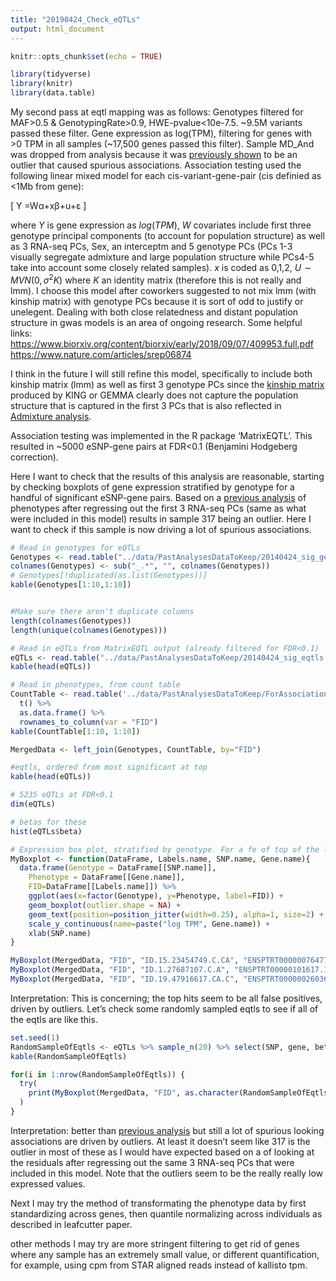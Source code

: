 ```yaml
---
title: "20190424_Check_eQTLs"
output: html_document
---
```


```r
knitr::opts_chunk$set(echo = TRUE)
```

```r
library(tidyverse)
library(knitr)
library(data.table)

```


My second pass at eqtl mapping was as follows: Genotypes filtered for MAF>0.5 & GenotypingRate>0.9, HWE-pvalue<10e-7.5. ~9.5M variants passed these filter. Gene expression as log(TPM), filtering for genes with >0 TPM in all samples (~17,500 genes passed this filter). Sample MD_And was dropped from analysis because it was [previously shown]() to be an outlier that caused spurious associations. Association testing used the following linear mixed model for each cis-variant-gene-pair (cis definied as <1Mb from gene):

\[
Y =Wα+xβ+u+ε
\]

where $Y$ is gene expression as $log(TPM)$, $W$ covariates include first three genotype principal components (to account for population structure) as well as 3 RNA-seq PCs, Sex, an interceptm and 5 genotype PCs (PCs 1-3 visually segregate admixture and large population structure while PCs4-5 take into account some closely related samples). $x$ is coded as 0,1,2, $U \sim MVN(0,\sigma^2 K)$ where $K$ an identity matrix (therefore this is not really and lmm). I choose this model after coworkers suggested to not mix lmm (with kinship matrix) with genotype PCs because it is sort of odd to justify or unelegent. Dealing with both close relatedness and distant population structure in gwas models is an area of ongoing research. Some helpful links:
[https://www.biorxiv.org/content/biorxiv/early/2018/09/07/409953.full.pdf](https://www.biorxiv.org/content/biorxiv/early/2018/09/07/409953.full.pdf)
[https://www.nature.com/articles/srep06874](https://www.nature.com/articles/srep06874)

I think in the future I will still refine this model, specifically to include both kinship matrix (lmm) as well as first 3 genotype PCs since the [kinship matrix]() produced by KING or GEMMA clearly does not capture the population structure that is captured in the first 3 PCs that is also reflected in [Admixture analysis]().

Association testing was implemented in the R package 'MatrixEQTL'. This resulted in ~5000 eSNP-gene pairs at FDR<0.1 (Benjamini Hodgeberg correction). 

Here I want to check that the results of this analysis are reasonable, starting by checking boxplots of gene expression stratified by genotype for a handful of significant eSNP-gene pairs. Based on a [previous analysis]() of phenotypes after regressing out the first 3 RNA-seq PCs (same as what were included in this model) results in sample 317 being an outlier. Here I want to check if this sample is now driving a lot of spurious associations.

```r
# Read in genotypes for eQTLs
Genotypes <- read.table("../data/PastAnalysesDataToKeep/20140424_sig_genotypes.raw", header=T, check.names = F, stringsAsFactors = F)
colnames(Genotypes) <- sub("_.*", "", colnames(Genotypes))
# Genotypes[!duplicated(as.list(Genotypes))]
kable(Genotypes[1:10,1:10])


#Make sure there aren't duplicate columns
length(colnames(Genotypes))
length(unique(colnames(Genotypes)))

# Read in eQTLs from MatrixEQTL output (already filtered for FDR<0.1)
eQTLs <- read.table("../data/PastAnalysesDataToKeep/20140424_sig_eqtls.txt", header=T)
kable(head(eQTLs))

# Read in phenotypes, from count table
CountTable <- read.table('../data/PastAnalysesDataToKeep/ForAssociationTesting.phenotypes.txt', header=T, check.names=FALSE, row.names = 1) %>% 
  t() %>%
  as.data.frame() %>%
  rownames_to_column(var = "FID")
kable(CountTable[1:10, 1:10])

MergedData <- left_join(Genotypes, CountTable, by="FID")
```

```r
#eqtls, ordered from most significant at top
kable(head(eQTLs))

# 5235 eQTLs at FDR<0.1
dim(eQTLs)

# betas for these
hist(eQTLs$beta)

# Expression box plot, stratified by genotype. For a fe of top of the list snp-gene pairs (most significant)
MyBoxplot <- function(DataFrame, Labels.name, SNP.name, Gene.name){
  data.frame(Genotype = DataFrame[[SNP.name]],
    Phenotype = DataFrame[[Gene.name]],
    FID=DataFrame[[Labels.name]]) %>%
    ggplot(aes(x=factor(Genotype), y=Phenotype, label=FID)) +
    geom_boxplot(outlier.shape = NA) +
    geom_text(position=position_jitter(width=0.25), alpha=1, size=2) +
    scale_y_continuous(name=paste("log TPM", Gene.name)) +
    xlab(SNP.name)
}

MyBoxplot(MergedData, "FID", "ID.15.23454749.C.CA", "ENSPTRT00000076477.1")
MyBoxplot(MergedData, "FID", "ID.1.27687107.C.A", "ENSPTRT00000101617.1")
MyBoxplot(MergedData, "FID", "ID.19.47916617.CA.C", "ENSPTRT00000026036.6")

```
Interpretation: This is concerning; the top hits seem to be all false positives, driven by outliers.
Let's check some randomly sampled eqtls to see if all of the eqtls are like this.

```r
set.seed(1)
RandomSampleOfEqtls <- eQTLs %>% sample_n(20) %>% select(SNP, gene, beta)
kable(RandomSampleOfEqtls)

for(i in 1:nrow(RandomSampleOfEqtls)) {
  try(
    print(MyBoxplot(MergedData, "FID", as.character(RandomSampleOfEqtls$SNP[i]), as.character(RandomSampleOfEqtls$gene[i])))
  )
}
```

Interpretation: better than [previous analysis]() but still a lot of spurious looking associations are driven by outliers. At least it doesn't seem like 317 is the outlier in most of these as I would have expected based on a  of looking at the residuals after regressing out the same 3 RNA-seq PCs that were included in this model. Note that the outliers seem to be the really really low expressed values.

Next I may try the method of transformating the phenotype data by first standardizing across genes, then quantile normalizing across individuals as described in leafcutter paper.

other methods I may try are more stringent filtering to get rid of genes where any sample has an extremely small value, or different quantification, for example, using cpm from STAR aligned reads instead of kallisto tpm.
